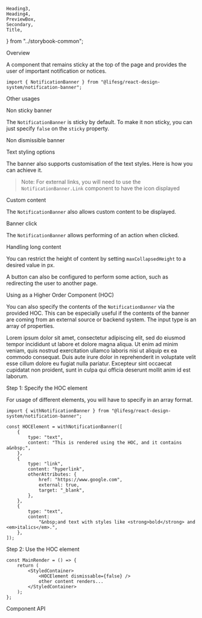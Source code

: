     Heading3,
    Heading4,
    PreviewBox,
    Secondary,
    Title,
} from "../storybook-common";

<Meta of={NotificationBannerStories} />

<Title>NotificationBanner</Title>

<Secondary>Overview</Secondary>

A component that remains sticky at the top of the page and provides the user of important notification or notices.

```tsx
import { NotificationBanner } from "@lifesg/react-design-system/notification-banner";
```

<Canvas of={NotificationBannerStories.Default} />

<Secondary>Other usages</Secondary>

<Heading3>Non sticky banner</Heading3>

The `NotificationBanner` is sticky by default. To make it non sticky, you can just specify `false` on the `sticky`
property.

<Canvas of={NotificationBannerStories.NonSticky} />

<Heading3>Non dismissible banner</Heading3>

<Canvas of={NotificationBannerStories.NonDismissible} />

<Heading3>Text styling options</Heading3>

The banner also supports customisation of the text styles. Here is how you can achieve it.

> Note: For external links, you will need to use the `NotificationBanner.Link` component to have the icon displayed

<Canvas of={NotificationBannerStories.TextStylingOptions} />

<Heading3>Custom content</Heading3>

The `NotificationBanner` also allows custom content to be displayed.

<Canvas of={NotificationBannerStories.CustomContent} />

<Heading3>Banner click</Heading3>

The `NotificationBanner` allows performing of an action when clicked.

<Canvas of={NotificationBannerStories.ClickableBanner} />

<Heading3>Handling long content</Heading3>

You can restrict the height of content by setting `maxCollapsedHeight` to a
desired value in px.

A button can also be configured to perform some action,
such as redirecting the user to another page.

<Canvas of={NotificationBannerStories.HandlingLongContent} />

<Secondary>Using as a Higher Order Component (HOC)</Secondary>

You can also specify the contents of the `NotificationBanner` via the provided
HOC. This can be especially useful if the contents of the banner are coming
from an external source or backend system. The input type is an array of
properties.

<Unstyled>
    <PreviewBox>
        <div
            style={{
                position: "relative",
                paddingTop: "1.5rem",
            }}
        >
            <HOCElement dismissible={false} />
            <StyledContent>
                <V2_Text.Body paragraph>
                    Lorem ipsum dolor sit amet, consectetur adipiscing elit, sed
                    do eiusmod tempor incididunt ut labore et dolore magna
                    aliqua. Ut enim ad minim veniam, quis nostrud exercitation
                    ullamco laboris nisi ut aliquip ex ea commodo consequat.
                    Duis aute irure dolor in reprehenderit in voluptate velit
                    esse cillum dolore eu fugiat nulla pariatur. Excepteur sint
                    occaecat cupidatat non proident, sunt in culpa qui officia
                    deserunt mollit anim id est laborum.
                </V2_Text.Body>
            </StyledContent>
        </div>
    </PreviewBox>
</Unstyled>

<Heading4>Step 1: Specify the HOC element</Heading4>

For usage of different elements, you will have to specify in an array format.

```tsx
import { withNotificationBanner } from "@lifesg/react-design-system/notification-banner";

const HOCElement = withNotificationBanner([
    {
        type: "text",
        content: "This is rendered using the HOC, and it contains a&nbsp;",
    },
    {
        type: "link",
        content: "hyperlink",
        otherAttributes: {
            href: "https://www.google.com",
            external: true,
            target: "_blank",
        },
    },
    {
        type: "text",
        content:
            "&nbsp;and text with styles like <strong>bold</strong> and <em>italics</em>.",
    },
]);
```

<Heading4>Step 2: Use the HOC element</Heading4>

```tsx
const MainRender = () => {
    return (
        <StyledContainer>
            <HOCElement dismissable={false} />
            other content renders...
        </StyledContainer>
    );
};
```

<Secondary>Component API</Secondary>

<PropsTable />
